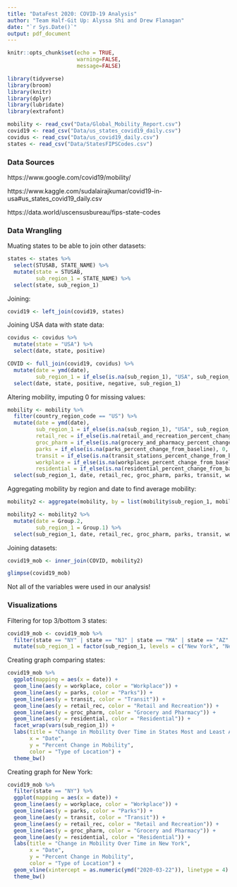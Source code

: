 ```yaml
---
title: "DataFest 2020: COVID-19 Analysis"
author: "Team Half-Git Up: Alyssa Shi and Drew Flanagan"
date: "`r Sys.Date()`"
output: pdf_document
---
```


```r
knitr::opts_chunk$set(echo = TRUE,
                      warning=FALSE, 
                      message=FALSE)
```

```r
library(tidyverse)
library(broom)
library(knitr) 
library(dplyr)
library(lubridate)
library(extrafont)
```

```r
mobility <- read_csv("Data/Global_Mobility_Report.csv")
covid19 <- read_csv("Data/us_states_covid19_daily.csv")
covidus <- read_csv("Data/us_covid19_daily.csv")
states <- read_csv("Data/StatesFIPSCodes.csv")
```

### Data Sources


https://www.google.com/covid19/mobility/


https://www.kaggle.com/sudalairajkumar/covid19-in-usa#us_states_covid19_daily.csv


https://data.world/uscensusbureau/fips-state-codes



### Data Wrangling

Muating states to be able to join other datasets:

```r
states <- states %>%
  select(STUSAB, STATE_NAME) %>%
  mutate(state = STUSAB,
         sub_region_1 = STATE_NAME) %>%
  select(state, sub_region_1)
```

Joining: 

```r
covid19 <- left_join(covid19, states)
```

Joining USA data with state data:

```r
covidus <- covidus %>%
  mutate(state = "USA") %>%
  select(date, state, positive)

COVID <- full_join(covid19, covidus) %>%
  mutate(date = ymd(date),
         sub_region_1 = if_else(is.na(sub_region_1), "USA", sub_region_1)) %>%
  select(date, state, positive, negative, sub_region_1)
```

Altering mobility, imputing 0 for missing values:

```r
mobility <- mobility %>%
  filter(country_region_code == "US") %>%
  mutate(date = ymd(date),
         sub_region_1 = if_else(is.na(sub_region_1), "USA", sub_region_1),
         retail_rec = if_else(is.na(retail_and_recreation_percent_change_from_baseline), 0, retail_and_recreation_percent_change_from_baseline),
         groc_pharm = if_else(is.na(grocery_and_pharmacy_percent_change_from_baseline), 0, grocery_and_pharmacy_percent_change_from_baseline),
         parks = if_else(is.na(parks_percent_change_from_baseline), 0, parks_percent_change_from_baseline),
         transit = if_else(is.na(transit_stations_percent_change_from_baseline), 0, transit_stations_percent_change_from_baseline),
         workplace = if_else(is.na(workplaces_percent_change_from_baseline), 0, workplaces_percent_change_from_baseline),
         residential = if_else(is.na(residential_percent_change_from_baseline), 0, residential_percent_change_from_baseline)) %>%
  select(sub_region_1, date, retail_rec, groc_pharm, parks, transit, workplace, residential)
```

Aggregating mobility by region and date to find average mobility:

```r
mobility2 <- aggregate(mobility, by = list(mobility$sub_region_1, mobility$date), FUN = mean)

mobility2 <- mobility2 %>%
  mutate(date = Group.2, 
         sub_region_1 = Group.1) %>%
  select(sub_region_1, date, retail_rec, groc_pharm, parks, transit, workplace, residential)
```

Joining datasets:

```r
covid19_mob <- inner_join(COVID, mobility2)
```

```r
glimpse(covid19_mob)
```

Not all of the variables were used in our analysis!

### Visualizations

Filtering for top 3/bottom 3 states:

```r
covid19_mob <- covid19_mob %>%
  filter(state == "NY" | state == "NJ" | state == "MA" | state == "AZ" | state == "AL"| state == "RI") %>%
  mutate(sub_region_1 = factor(sub_region_1, levels = c("New York", "New Jersey", "Massachusetts", "Arizona", "Alabama", "Rhode Island")))
```

Creating graph comparing states:

```r
covid19_mob %>%
  ggplot(mapping = aes(x = date)) +
  geom_line(aes(y = workplace, color = "Workplace")) +
  geom_line(aes(y = parks, color = "Parks")) +
  geom_line(aes(y = transit, color = "Transit")) +
  geom_line(aes(y = retail_rec, color = "Retail and Recreation")) +
  geom_line(aes(y = groc_pharm, color = "Grocery and Pharmacy")) +
  geom_line(aes(y = residential, color = "Residential")) +
  facet_wrap(vars(sub_region_1)) +
  labs(title = "Change in Mobility Over Time in States Most and Least Affected by COVID-19", 
       x = "Date", 
       y = "Percent Change in Mobility", 
       color = "Type of Location") +
  theme_bw()
```

Creating graph for New York:

```r
covid19_mob %>%
  filter(state == "NY") %>%
  ggplot(mapping = aes(x = date)) +
  geom_line(aes(y = workplace, color = "Workplace")) +
  geom_line(aes(y = parks, color = "Parks")) +
  geom_line(aes(y = transit, color = "Transit")) +
  geom_line(aes(y = retail_rec, color = "Retail and Recreation")) +
  geom_line(aes(y = groc_pharm, color = "Grocery and Pharmacy")) +
  geom_line(aes(y = residential, color = "Residential")) +
  labs(title = "Change in Mobility Over Time in New York", 
       x = "Date", 
       y = "Percent Change in Mobility",
       color = "Type of Location") +
  geom_vline(xintercept = as.numeric(ymd("2020-03-22")), linetype = 4) +
  theme_bw()
```
